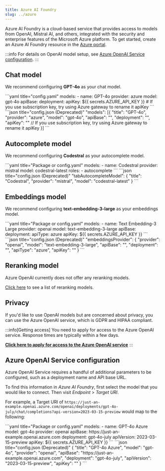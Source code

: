 ```yaml
---
title: Azure AI Foundry
slug: ../azure
---
```



Azure AI Foundry is a cloud-based service that provides access to models from OpenAI, Mistral AI, and others, integrated with the security and enterprise features of the Microsoft Azure platform. To get started, create an Azure AI Foundry resource in the [Azure portal](https://portal.azure.com).

:::info
For details on OpenAI model setup, see [Azure OpenAI Service configuration](#general-model-configuration).
:::

## Chat model

We recommend configuring **GPT-4o** as your chat model.

<Tabs groupId="config-example">
	<TabItem value="yaml" label="YAML">
	```yaml title="config.yaml"
	models:
	  - name: GPT-4o
	    provider: azure
	    model: gpt-4o
	    apiBase: <YOUR_DEPLOYMENT_BASE>
	    deployment: <YOUR_DEPLOYMENT_NAME>
	    apiKey: ${{ secrets.AZURE_API_KEY }} # If you use subscription key, try using Azure gateway to rename it apiKey
	```
	</TabItem>
	<TabItem value="json" label="JSON">
	```json title="config.json (Deprecated)"
    "models": [{
      "title": "GPT-4o",
      "provider": "azure",
      "model": "gpt-4o",
      "apiBase": "<YOUR_DEPLOYMENT_BASE>",
      "deployment": "<YOUR_DEPLOYMENT_NAME>",
      "apiKey": "<MY_API_KEY>" // If you use subscription key, try using Azure gateway to rename it apiKey
    }]
	```
	</TabItem>
</Tabs>

## Autocomplete model

We recommend configuring **Codestral** as your autocomplete model.

<Tabs groupId="config-example">
	<TabItem value="yaml" label="YAML">
	```yaml title="Package or config.yaml"
  models:
    - name: Codestral
      provider: mistral
      model: codestral-latest
      roles:
        - autocomplete
	```
	</TabItem>
	<TabItem value="json" label="JSON">
	```json title="config.json (Deprecated)"
    "tabAutocompleteModel": {
      "title": "Codestral",
      "provider": "mistral",
      "model": "codestral-latest"
    }
	```
	</TabItem>
</Tabs>

## Embeddings model

We recommend configuring **text-embedding-3-large** as your embeddings model.

<Tabs groupId="config-example">
    <TabItem value="yaml" label="YAML">
    ```yaml title="Package or config.yaml"
    models:
      - name: Text Embedding-3 Large
        provider: openai
        model: text-embedding-3-large
        apiBase: <YOUR_DEPLOYMENT_BASE>
        deployment: <YOUR_DEPLOYMENT_NAME>
        apiType: azure
        apiKey: ${{ secrets.AZURE_API_KEY }}
    ```
    </TabItem>
    <TabItem value="json" label="JSON">
    ```json title="config.json (Deprecated)"
      "embeddingsProvider": {
        "provider": "openai",
        "model": "text-embedding-3-large",
        "apiBase": "<YOUR_DEPLOYMENT_BASE>",
        "deployment": "<YOUR_DEPLOYMENT_NAME>",
        "apiType": "azure",
        "apiKey": "<MY_API_KEY>"
      }
    ```
    </TabItem>
</Tabs>

## Reranking model

Azure OpenAI currently does not offer any reranking models.

[Click here](../../model-types/reranking.mdx) to see a list of reranking models.

## Privacy

If you'd like to use OpenAI models but are concerned about privacy, you can use the Azure OpenAI service, which is GDPR and HIPAA compliant.

:::info[Getting access]
You need to apply for access to the Azure OpenAI service. Response times are typically within a few days.

**[Click here to apply for access to the Azure OpenAI service](https://azure.microsoft.com/en-us/products/ai-services/openai-service)**
:::

## Azure OpenAI Service configuration

Azure OpenAI Service requires a handful of additional parameters to be configured, such as a deployment name and API base URL.

To find this information in _Azure AI Foundry_, first select the model that you would like to connect. Then visit _Endpoint_ > _Target URI_.

For example, a Target URI of `https://just-an-example.openai.azure.com/openai/deployments/gpt-4o-july/chat/completions?api-version=2023-03-15-preview` would map to the following:

<Tabs groupId="config-example">
	<TabItem value="yaml" label="YAML">
    ```yaml title="Package or config.yaml"
    models:
      - name: GPT-4o Azure
        model: gpt-4o
        provider: openai
        apiBase: https://just-an-example.openai.azure.com
        deployment: gpt-4o-july
        apiVersion: 2023-03-15-preview
        apiKey: ${{ secrets.AZURE_API_KEY }}
    ```
	</TabItem>
	<TabItem value="json" label="JSON">
    ```json title="config.json (Deprecated)"
    {
        "title": "GPT-4o Azure",
        "model": "gpt-4o",
        "provider": "openai",
        "apiBase": "https://just-an-example.openai.azure.com",
        "deployment": "gpt-4o-july",
        "apiVersion": "2023-03-15-preview",
        "apiKey": "<AZURE_API_KEY>"
    }
    ```
	</TabItem>
</Tabs>
